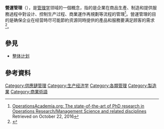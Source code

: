 {{NoteTA|1=zh-cn:运营;zh-tw:營運;}}
'''營運管理'''（{{Lang-en|Operations management}}），是[[管理学|管理学]]领域的一個概念，指的是企業在商品生產、制造和提供服務過程中對设计、控制生产过程、商業運作再規劃等流程的管理<ref>[http://www.operationsacademia.org OperationsAcademia.org: The state-of-the-art of PhD research in Operations Research/Management Science and related disciplines] {{Wayback|url=http://www.operationsacademia.org/ |date=20190916084317 }} Retrieved on October 22, 2016</ref>。營運管理的目的是确保企业在经营時尽可能節約资源同時提供的產品和服務要满足顾客的需求<ref>{{Cite news|url=https://www.topmba.com/mba-programs/what-operations-management|title=What is Operations Management?|date=2014-04-30|work=TopMBA.com|accessdate=2018-12-02|language=en|archive-date=2020-04-07|archive-url=https://web.archive.org/web/20200407140526/https://www.topmba.com/mba-programs/what-operations-management|dead-url=no}}</ref>。

== 參見 ==

* [[整体计划|整体计划]]

==參考資料==
{{reflist}}
{{管理學}}
[[Category:供應鏈管理|Category:供應鏈管理]]
[[Category:生产经济学|Category:生产经济学]]
[[Category:各類管理|Category:各類管理]]
[[Category:製造業|Category:製造業]]
[[Category:商業術語|Category:商業術語]]